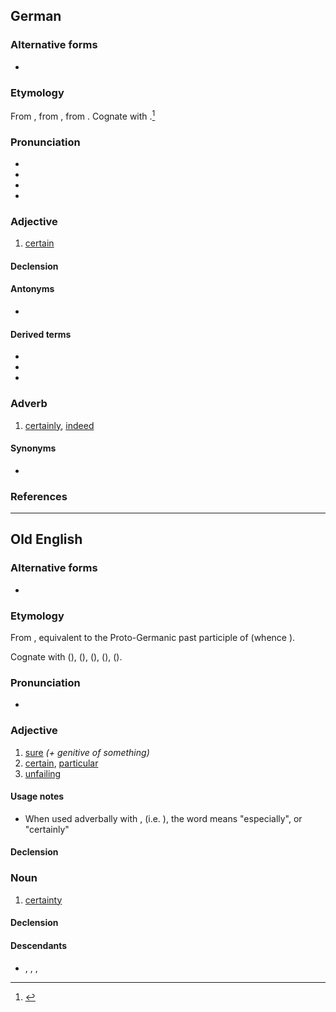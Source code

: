 {{also|gewiß}}
==German==

===Alternative forms===
* {{alter|de|gewiß}}

===Etymology===
{{root|de|ine-pro|*weyd-}}
From {{inh|de|gmh|gewis}}, from {{inh|de|goh|giwis}}, from {{inh|de|gem-pro|*gawissaz||known, certain, sure}}. Cognate with {{cog|nl|wis}}.<ref>{{R:Kluge 1891|gewiß}}</ref>

===Pronunciation===
* {{IPA|de|/ɡəˈvɪs/}}
* {{rhymes|de|ɪs}}
* {{audio|de|DE-gewiss.ogg|audio}}
* {{audio|de|BY-gewiss.ogg|Audio (Bavarian)}}

===Adjective===
{{de-adj|er|gewissesten}}

# [[certain]]

====Declension====
{{de-decl-adj|gewiss|gewisser|gewissest}}

====Antonyms====
* {{l|de|ungewiss}}

====Derived terms====
* {{l|de|in gewisser Weise}}
* {{l|de|gewissermaßen}}
* {{l|de|Gewissheit}}

===Adverb===
{{de-adv}}

# [[certainly]], [[indeed]]

====Synonyms====
* {{l|de|sicherlich}}

===References===
<references/>

----

==Old English==

===Alternative forms===
* {{alter|ang|ġewis}}

===Etymology===
From {{inh|ang|gem-pro|*gawissaz||certain}}, equivalent to {{prefix|ang|ge||alt1=ġe-}} the Proto-Germanic past participle of {{m|gem-pro|*witaną}} (whence {{cog|ang|witan}}).

Cognate with {{cog|ofs|wiss}} ({{cog|fy|wis}}), {{cog|osx|giwiss}} ({{cog|nds|gewiss}}), {{cog|odt|*giwis}} ({{cog|nl|gewis}}), {{cog|goh|giwiss}} ({{cog|de|gewiss}}), {{cog|non|viss}} ({{cog|sv|viss}}).

===Pronunciation===
* {{ang-IPA|ġewiss}}

===Adjective===
{{ang-adj|ġewiss}}

# [[sure]] ''(+ genitive of something)''
# [[certain]], [[particular]]
# [[unfailing]]

====Usage notes====
* When used adverbally with {{m|ang|mid}}, (i.e. {{m|ang|mid ġewisse}}), the word means "especially", or "certainly"

====Declension====
{{ang-adecl|ġewiss}}

===Noun===
{{ang-noun|head=ġewiss|n}}

# [[certainty]]

====Declension====
{{ang-decl-noun-a-n|ġewiss}}

====Descendants====
* {{desc|enm|ywis}}, {{l|en|iwis}}, {{l|en|wis}}, {{l|en|wiss}}